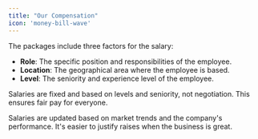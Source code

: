 ```yaml
---
title: "Our Compensation" 
icon: 'money-bill-wave'
---
```


The packages include three factors for the salary:

- **Role**: The specific position and responsibilities of the employee.
- **Location**: The geographical area where the employee is based.
- **Level**: The seniority and experience level of the employee.

<Tip>Salaries are fixed and based on levels and seniority, not negotiation. This ensures fair pay for everyone.</Tip>

<Tip>Salaries are updated based on market trends and the company's performance. It's easier to justify raises when the business is great.</Tip>